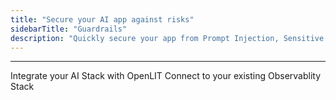```yaml
---
title: "Secure your AI app against risks"
sidebarTitle: "Guardrails"
description: "Quickly secure your app from Prompt Injection, Sensitive Topics, and Topic Restriction"
---
```



<GuardQuickstart />

---

<CardGroup cols={2}>
	<Card
		title="Integrations"
		href="/latest/sdk/integrations/introduction"
		icon="circle-nodes"
	>
		Integrate your AI Stack with OpenLIT
	</Card>
	<Card title="Connections" href="/latest/sdk/destinations/intro" icon="link">
		Connect to your existing Observablity Stack
	</Card>
</CardGroup>